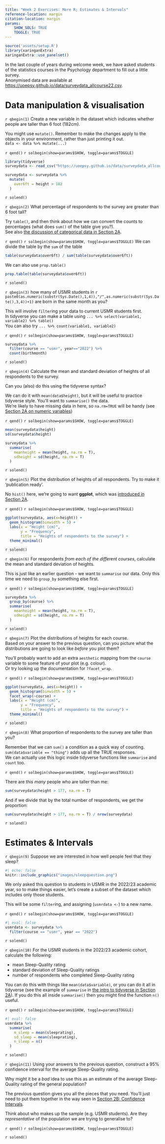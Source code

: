 ```yaml
---
title: "Week 2 Exercises: More R; Estimates & Intervals"
reference-location: margin
citation-location: margin
params: 
    SHOW_SOLS: TRUE
    TOGGLE: TRUE
---
```


```r
source('assets/setup.R')
library(xaringanExtra)
xaringanExtra::use_panelset()
```


:::frame
In the last couple of years during welcome week, we have asked students of the statistics courses in the Psychology department to fill out a little survey.  
Anonymised data are available at [https://uoepsy.github.io/data/surveydata_allcourse22.csv](https://uoepsy.github.io/data/surveydata_allcourse22.csv).  
:::

# Data manipulation & visualisation


`r qbegin(1)`
Create a new variable in the dataset which indicates whether people are taller than 6 foot (182cm).

:::hints
You might use `mutate()`. Remember to make the changes apply to the objects in your environment, rather than just printing it out.  
`data <- data %>% mutate(...)`
:::
`r qend()`
`r solbegin(show=params$SHOW, toggle=params$TOGGLE)`
```r
library(tidyverse)
surveydata <- read_csv("https://uoepsy.github.io/data/surveydata_allcourse22.csv")

surveydata <- surveydata %>%
  mutate(
    over6ft = height > 182
  )
```

`r solend()`

`r qbegin(2)`
What percentage of respondents to the survey are greater than 6 foot tall?

:::hints
Try `table()`, and then think about how we can convert the counts to percentages (what does `sum()` of the table give you?).  
See also [the discussion of categorical data in Section 2A](02a_measurement.html#categorical){target="_blank"}.
:::
`r qend()`
`r solbegin(show=params$SHOW, toggle=params$TOGGLE)`
We can divide the table by the `sum` of the table
```r
table(surveydata$over6ft) / sum(table(surveydata$over6ft))
```
We can also use `prop.table()`
```r
prop.table(table(surveydata$over6ft))
```
`r solend()`


`r qbegin(3)`
how many of USMR students in `r paste0(as.numeric(substr(Sys.Date(),1,4)),"/",as.numeric(substr(Sys.Date(),3,4))+1)` are born in the same month as you? 

:::hints
This will involve `filter`ing your data to current USMR students first.  
In tidyverse you can make a table using `... %>% select(variable1, variable2) %>% table()`  
You can also try `... %>% count(variable1, variable2)`
:::

`r qend()`
`r solbegin(show=params$SHOW, toggle=params$TOGGLE)`
```r
surveydata %>% 
  filter(course == "usmr", year=="2022") %>%
  count(birthmonth)
```

`r solend()`


`r qbegin(4)`
Calculate the mean and standard deviation of heights of all respondents to the survey.  

Can you (also) do this using the tidyverse syntax?

:::hints
We can do it with `mean(data$height)`, but it will be useful to practice tidyverse style. You'll want to `summarise()` the data.  
We're likely to have missing data in here, so `na.rm=TRUE` will be handy (see [Section 2A on numeric variables](02a_measurement.html#numeric){target="_blank"})
:::
`r qend()`
`r solbegin(show=params$SHOW, toggle=params$TOGGLE)`

```r
mean(surveydata$height)
sd(surveydata$height)

surveydata %>% 
  summarise(
    meanheight = mean(height, na.rm = T),
    sdheight = sd(height, na.rm = T)
  )
```
`r solend()`

`r qbegin(5)`
Plot the distribution of heights of all respondents. 
Try to make it 'publication ready'.  

:::hints
No `hist()` here, we're going to want **ggplot**, which was [introduced in Section 2A](02a_measurement.html#ggplot){target="_blank"}.  
:::
`r qend()`
`r solbegin(show=params$SHOW, toggle=params$TOGGLE)`
```r
ggplot(surveydata, aes(x=height)) + 
  geom_histogram(binwidth = 5) + 
  labs(x = "Height (cm)", 
       y = "Frequency", 
       title = "Heights of respondents to the survey") + 
  theme_minimal()
```
`r solend()`


`r qbegin(6)`
For respondents _from each of the different courses_, calculate the mean and standard deviation of heights.  

:::hints
This is just like an earlier question - we want to `summarise` our data. Only this time we need to `group_by` something else first.   
:::
`r qend()`
`r solbegin(show=params$SHOW, toggle=params$TOGGLE)`
```r
surveydata %>% 
  group_by(course) %>%
  summarise(
    meanheight = mean(height, na.rm = T),
    sdheight = sd(height, na.rm = T)
  )
```

`r solend()`

`r qbegin(7)`
Plot the distributions of heights for each course.  
Based on your answer to the previous question, can you picture what the distributions are going to look like _before_ you plot them?  

:::hints
You'll probably want to add an extra `aesthetic` mapping from the `course` variable to some feature of your plot (e.g. colour).  
Or try looking up the documentation for `?facet_wrap`. 
:::
`r qend()`
`r solbegin(show=params$SHOW, toggle=params$TOGGLE)`
```r
ggplot(surveydata, aes(x=height)) + 
  geom_histogram(binwidth = 5) + 
  facet_wrap(~course) + 
  labs(x = "Height (cm)", 
       y = "Frequency", 
       title = "Heights of respondents to the survey") + 
  theme_minimal()
```

`r solend()`


`r qbegin(8)`
What proportion of respondents to the survey are taller than you?  

:::hints
Remember that we can `sum()` a condition as a quick way of counting.   
`sum(data$variable == "thing")` adds up all the TRUE responses.  
We can actually use this logic inside tidyverse functions like `summarise` and `count` too.  

:::
`r qend()`
`r solbegin(show=params$SHOW, toggle=params$TOGGLE)`

There are this _many_ people who are taller than me:
```r
sum(surveydata$height > 177, na.rm = T)
```

And if we divide that by the total number of respondents, we get the proportion:  
```r
sum(surveydata$height > 177, na.rm = T) / nrow(surveydata)
```

`r solend()`


<div class="divider div-transparent div-dot"></div>

# Estimates & Intervals

`r qbegin(9)`
Suppose we are interested in how well people feel that they sleep?  

```r
#| echo: false
knitr::include_graphics("images/sleepquestion.png")
```

We only asked this question to students in USMR in the 2022/23 academic year, so to make things easier, let's create a subset of the dataset which includes only those students. 

:::hints
This will be some `filter`ing, and assigning (`usmrdata <-`) to a new name.
:::
`r qend()`
`r solbegin(show=params$SHOW, toggle=params$TOGGLE)`
```r
#| eval: false
usmrdata <- surveydata %>% 
  filter(course == "usmr", year == "2022")
```
`r solend()`


`r qbegin(10)`
For the USMR students in the 2022/23 academic cohort, calculate the following: 

- mean Sleep-Quality rating
- standard deviation of Sleep-Quality ratings
- number of respondents who completed Sleep-Quality rating

:::hints
You can do this with things like `mean(data$variable)`, or you can do it all in tidyverse (see the example of `summarise` in [the intro to tidyverse in Section 2A](02a_measurement.html#tidyverse-and-pipes){target="_blank"}). If you do this all inside `summarise()` then you might find the function `n()` useful.
:::
`r qend()`
`r solbegin(show=params$SHOW, toggle=params$TOGGLE)`
```r
#| eval: false
usmrdata %>% 
  summarise(
    m_sleep = mean(sleeprating),
    sd_sleep = mean(sleeprating),
    n_sleep = n()
  )
```

`r solend()`

`r qbegin(11)`
Using your answers to the previous question, construct a 95% confidence interval for the average Sleep-Quality rating.  

Why might it be a _bad_ idea to use this as an estimate of the average Sleep-Quality  rating of the general population?  

:::hints
The previous question gives you all the pieces that you need. You'll just need to put them together in the way seen in [Section 2B: Confidence Intervals](02b_sampling.html#confidence-intervals){target="_blank"}.  

Think about who makes up the sample (e.g. USMR students). Are they _representative_ of the population we are trying to generalise to?  
:::

`r qend()`
`r solbegin(show=params$SHOW, toggle=params$TOGGLE)`

`r solend()`

